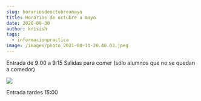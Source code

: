 ```yaml
---
slug: horariosdeoctubreamayo
title: Horarios de octubre a mayo
date: 2020-09-30
author: krisish
tags:
  - informacionpractica
image: /images/photo_2021-04-11-20.40.03.jpeg
---
```

Entrada de 9:00 a 9:15
Salidas para comer (sólo alumnos que no se quedan a comedor)

![](/images/photo_2021-04-12-13.03.54.jpeg)

Entrada tardes 15:00